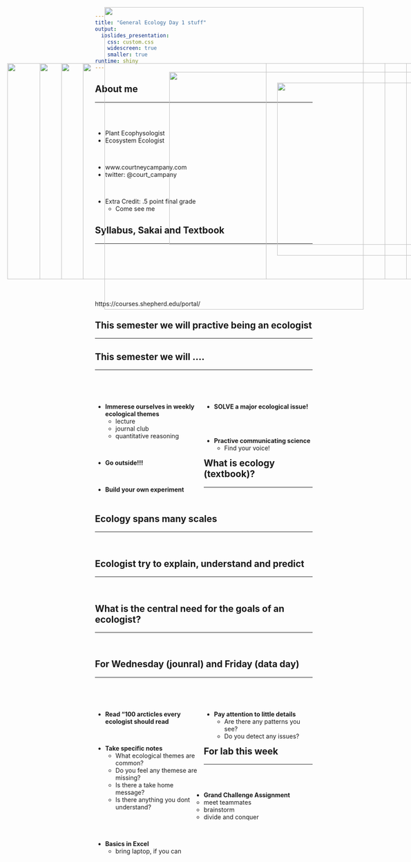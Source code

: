 ```yaml
---
title: "General Ecology Day 1 stuff"
output: 
  ioslides_presentation:
    css: custom.css
    widescreen: true
    smaller: true
runtime: shiny
---
```


## About me
<hr>
<br/>
<br />

* Plant Ecophysologist  
* Ecosystem Ecologist

<br />

* www.courtneycampany.com  
* twitter: @court_campany

<br />

* Extra Credit: .5 point final grade
  + Come see me

<IMG STYLE="position:absolute; TOP:200px; LEFT:400px; WIDTH:625px; HEIGHT:400px" SRC="images/me_pic.png">

## Syllabus, Sakai and Textbook
<hr>
<br/>
<br/>
<br/>
<br/>
<br/>
<br/>

https://courses.shepherd.edu/portal/

## This semester we will practive being an ecologist
<hr>

<IMG STYLE="position:absolute; TOP:180px; LEFT:200px; WIDTH:700px; HEIGHT:500px" SRC="images/ecologist.jpg">

## This semester we will ....
<hr>
<br/>
<br/>

<div style="float: left; width: 50%;">
* **Immerese ourselves in weekly ecological themes**
    + lecture
    + journal club
    + quantitative reasoning

<br/>

* **Go outside!!!**

<br/>

* **Build your own experiment**

</div>

<div style="float: right; width: 50%;">

* **SOLVE a major ecological issue!**

<br/>
<br/>

* **Practive communicating science**
   + Find your voice!
   
</div>

## What is ecology (textbook)?
<hr>
<br/>

<IMG STYLE="position:absolute; TOP:180px; LEFT:100px; WIDTH:900px; HEIGHT:500px" SRC="images/ecologypic.jpg">

## Ecology spans many scales
<hr>
<br/>

<IMG STYLE="position:absolute; TOP:180px; LEFT:25px; WIDTH:600px; HEIGHT:500px" SRC="images/scales.jpg">

<IMG STYLE="position:absolute; TOP:225px; LEFT:650px; WIDTH:400px; HEIGHT:400px" SRC="images/scales_riverine.png">

## Ecologist try to explain, understand and predict
<hr>
<br/>

<IMG STYLE="position:absolute; TOP:180px; LEFT:150px; WIDTH:800px; HEIGHT:500px" SRC="images/vultures.png">

##

<IMG STYLE="position:absolute; TOP:50px; LEFT:250px; WIDTH:600px; HEIGHT:700px" SRC="images/data_prarie.png">

## What is the central need for the goals of an ecologist?
<hr>
<br/>

<IMG STYLE="position:absolute; TOP:180px; LEFT:150px; WIDTH:800px; HEIGHT:500px" SRC="images/datatypes.png">

## For Wednesday (jounral) and Friday (data day)
<hr>
<br/>
<br/>

<div style="float: left; width: 50%;">

* **Read "100 arcticles every ecologist should read**

<br/>

* **Take specific notes**
    + What ecological themes are common?
    + Do you feel any themese are missing?
    + Is there a take home message?
    + Is there anything you dont understand?

</div>

<div style="float: right; width: 50%;">
* **Pay attention to little details**
    + Are there any patterns you see?
    + Do you detect any issues?
</div>

## For lab this week
<hr>
<br/>
<br/>

* **Grand Challenge Assignment**
    + meet teammates
    + brainstorm
    + divide and conquer
    
<br/>
    
* **Basics in Excel**
    + bring laptop, if you can